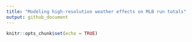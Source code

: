```yaml
---
title: "Modeling high-resolution weather effects on MLB run totals"
output: github_document
---
```


```r
knitr::opts_chunk$set(echo = TRUE)
```
